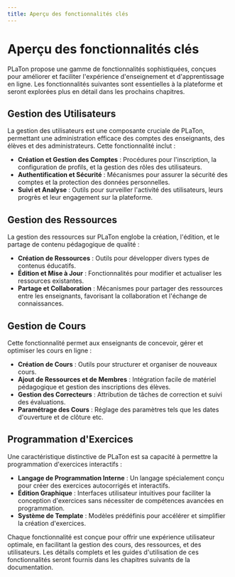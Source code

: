 ```yaml
---
title: Aperçu des fonctionnalités clés
---
```


# Aperçu des fonctionnalités clés

PLaTon propose une gamme de fonctionnalités sophistiquées, conçues pour améliorer et faciliter l'expérience d'enseignement et d'apprentissage en ligne.
Les fonctionnalités suivantes sont essentielles à la plateforme et seront explorées plus en détail dans les prochains chapitres.

## Gestion des Utilisateurs

La gestion des utilisateurs est une composante cruciale de PLaTon, permettant une administration efficace des comptes des enseignants, des élèves et des administrateurs. Cette fonctionnalité inclut :

- **Création et Gestion des Comptes** : Procédures pour l'inscription, la configuration de profils, et la gestion des rôles des utilisateurs.
- **Authentification et Sécurité** : Mécanismes pour assurer la sécurité des comptes et la protection des données personnelles.
- **Suivi et Analyse** : Outils pour surveiller l'activité des utilisateurs, leurs progrès et leur engagement sur la plateforme.

## Gestion des Ressources

La gestion des ressources sur PLaTon englobe la création, l'édition, et le partage de contenu pédagogique de qualité :

- **Création de Ressources** : Outils pour développer divers types de contenus éducatifs.
- **Édition et Mise à Jour** : Fonctionnalités pour modifier et actualiser les ressources existantes.
- **Partage et Collaboration** : Mécanismes pour partager des ressources entre les enseignants, favorisant la collaboration et l'échange de connaissances.

## Gestion de Cours

Cette fonctionnalité permet aux enseignants de concevoir, gérer et optimiser les cours en ligne :

- **Création de Cours** : Outils pour structurer et organiser de nouveaux cours.
- **Ajout de Ressources et de Membres** : Intégration facile de matériel pédagogique et gestion des inscriptions des élèves.
- **Gestion des Correcteurs** : Attribution de tâches de correction et suivi des évaluations.
- **Paramétrage des Cours** : Réglage des paramètres tels que les dates d'ouverture et de clôture etc.

## Programmation d'Exercices

Une caractéristique distinctive de PLaTon est sa capacité à permettre la programmation d'exercices interactifs :

- **Langage de Programmation Interne** : Un langage spécialement conçu pour créer des exercices autocorrigés et interactifs.
- **Édition Graphique** : Interfaces utilisateur intuitives pour faciliter la conception d'exercices sans nécessiter de compétences avancées en programmation.
- **Système de Template** : Modèles prédéfinis pour accélérer et simplifier la création d'exercices.

Chaque fonctionnalité est conçue pour offrir une expérience utilisateur optimale, en facilitant la gestion des cours, des ressources, et des utilisateurs.
Les détails complets et les guides d'utilisation de ces fonctionnalités seront fournis dans les chapitres suivants de la documentation.
